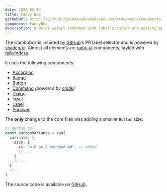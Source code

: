 ```yaml
---
date: 2023-05-14
title: Fancy Box
githubUrl: https://github.com/mxkaske/mxkaske.dev/tree/main/components/craft/fancy-box.tsx
component: FancyBox
description: A multi-select combobox with label creation and editing options. Like GitHub.
---
```


<CraftWrapper>
  <FancyBox />
</CraftWrapper>

The Combobox is inspired by [GitHub](https://github.com)'s PR label selector and is powered by [shadcn/ui](https://ui.shadcn.com). Almost all elements are [radix-ui](https://www.radix-ui.com) components, styled with [tailwindcss](http://tailwindcss.com/).

It uses the following components:

- [Accordion](https://ui.shadcn.com/docs/components/accordion)
- [Badge](https://ui.shadcn.com/docs/components/badge)
- [Button](https://ui.shadcn.com/docs/components/button)
- [Command](https://ui.shadcn.com/docs/components/command) _(powered by [cmdk](https://cmdk.paco.me))_
- [Dialog](https://ui.shadcn.com/docs/components/dialog)
- [Input](https://ui.shadcn.com/docs/components/input)
- [Label](https://ui.shadcn.com/docs/components/label)
- [Popover](https://ui.shadcn.com/docs/components/popover)

The **only** change to the core files was adding a smaller `Button` size:

```js
// Button.tsx
const buttonVariants = cva(
  variants: {
    size: {
      xs: "h-8 px-2 rounded-md", // added
      // ...
    }
    // ..
  }
  // ..
)
```

The source code is available on [GitHub](https://github.com/mxkaske/mxkaske.dev/tree/main/components/craft/fancy-box.tsx).
